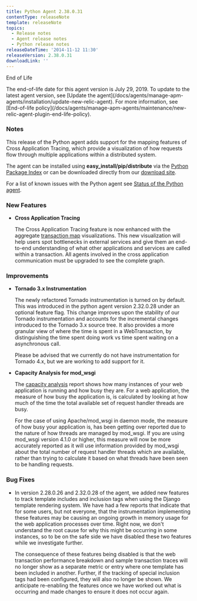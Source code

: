 ```yaml
---
title: Python Agent 2.38.0.31
contentType: releaseNote
template: releaseNote
topics:
  - Release notes
  - Agent release notes
  - Python release notes
releaseDateTime: '2014-11-12 11:30'
releaseVersion: 2.38.0.31
downloadLink: ''
---
```


End of Life

<Callout variant="important">
  The end-of-life date for this agent version is July 29, 2019. To update to the latest agent version, see [Update the agent](/docs/agents/manage-apm-agents/installation/update-new-relic-agent). For more information, see [End-of-life policy](/docs/agents/manage-apm-agents/maintenance/new-relic-agent-plugin-end-life-policy).
</Callout>

### Notes

This release of the Python agent adds support for the mapping features of Cross Application Tracing, which provide a visualization of how requests flow through multiple applications within a distributed system.

The agent can be installed using **easy_install/pip/distribute** via the [Python Package Index](https://pypi.python.org/pypi/newrelic) or can be downloaded directly from our [download site](http://download.newrelic.com/python_agent/release/).

For a list of known issues with the Python agent see [Status of the Python agent](/docs/python/status-of-python-agent).

### New Features

* **Cross Application Tracing**

  The Cross Application Tracing feature is now enhanced with the aggregate [transaction map](https://docs.newrelic.com/docs/apm/applications-menu/features/viewing-transaction-map) visualizations. This new visualization will help users spot bottlenecks in external services and give them an end-to-end understanding of what other applications and services are called within a transaction. All agents involved in the cross application communication must be upgraded to see the complete graph.

### Improvements

* **Tornado 3.x Instrumentation**

  The newly refactored Tornado instrumentation is turned on by default. This was introduced in the python agent version 2.32.0.28 under an optional feature flag. This change improves upon the stability of our Tornado instrumentation and accounts for the incremental changes introduced to the Tornado 3.x source tree. It also provides a more granular view of where the time is spent in a WebTransaction, by distinguishing the time spent doing work vs time spent waiting on a asynchronous call.

  Please be advised that we currently do not have instrumentation for Tornado 4.x, but we are working to add support for it.
* **Capacity Analysis for mod_wsgi**

  The [capacity analysis](https://docs.newrelic.com/docs/apm/reports/other-performance-analysis/capacity-analysis-report) report shows how many instances of your web application is running and how busy they are. For a web application, the measure of how busy the application is, is calculated by looking at how much of the time the total available set of request handler threads are busy.

  For the case of using Apache/mod_wsgi in daemon mode, the measure of how busy your application is, has been getting over reported due to the nature of how threads are managed by mod_wsgi. If you are using mod_wsgi version 4.1.0 or higher, this measure will now be more accurately reported as it will use information provided by mod_wsgi about the total number of request handler threads which are available, rather than trying to calculate it based on what threads have been seen to be handling requests.

### Bug Fixes

* In version 2.28.0.26 and 2.32.0.28 of the agent, we added new features to track template includes and inclusion tags when using the Django template rendering system. We have had a few reports that indicate that for some users, but not everyone, that the instrumentation implementing these features may be causing an ongoing growth in memory usage for the web application processes over time. Right now, we don't understand the root cause for why this might be occurring in some instances, so to be on the safe side we have disabled these two features while we investigate further.

  The consequence of these features being disabled is that the web transaction performance breakdown and sample transaction traces will no longer show as a separate metric or entry where one template has been included in another. Further, if the tracking of special inclusion tags had been configured, they will also no longer be shown. We anticipate re-enabling the features once we have worked out what is occurring and made changes to ensure it does not occur again.
